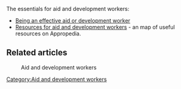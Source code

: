 The essentials for aid and development workers:
* [[Being an effective aid or development worker]]
* [[Resources for aid and development workers]] - an map of useful resources on Appropedia.

== Related articles ==
<categorytree  mode=pages hideroot=off style=" clear:right; margin-left:5ex; ">Aid and development workers</categorytree>

{{stub}}

[[Category:Aid and development workers]]